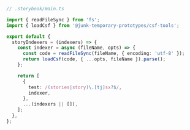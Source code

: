 ```ts
// .storybook/main.ts

import { readFileSync } from 'fs';
import { loadCsf } from '@junk-temporary-prototypes/csf-tools';

export default {
  storyIndexers = (indexers) => {
    const indexer = async (fileName, opts) => {
      const code = readFileSync(fileName, { encoding: 'utf-8' });
      return loadCsf(code, { ...opts, fileName }).parse();
    };

    return [
      {
        test: /(stories|story)\.[tj]sx?$/,
        indexer,
      },
      ...(indexers || []),
    ];
  },
};
```
